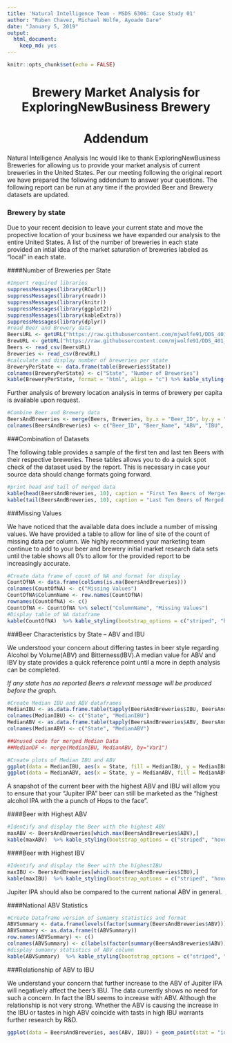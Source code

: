 ```yaml
---
title: 'Natural Intelligence Team - MSDS 6306: Case Study 01'
author: "Ruben Chavez, Michael Wolfe, Ayoade Dare"
date: "January 5, 2019"
output: 
  html_document:
    keep_md: yes
---
```


```r
knitr::opts_chunk$set(echo = FALSE)
```

<center> <h1>Brewery Market Analysis for ExploringNewBusiness Brewery</h1> </center>
<center> <h1>Addendum</h1> </center>

Natural Intelligence Analysis Inc would like to thank ExploringNewBusiness Breweries for allowing us to provide your market analysis of current breweries in the United States. Per our meeting following the original report we have prepared the following addendum to answer your questions. The following report can be run at any time if the provided Beer and Brewery datasets are updated.




### Brewery by state

Due to your recent decision to leave your current state and move the propective location of your business we have expanded our analysis to the entire United States. A list of the number of breweries in each state provided an intial idea of the market saturation of breweries labeled as "local" in each state.




####Number of Breweries per State
```r
#Import required libraries
suppressMessages(library(RCurl))
suppressMessages(library(readr))
suppressMessages(library(knitr))
suppressMessages(library(ggplot2))
suppressMessages(library(kableExtra))
suppressMessages(library(dplyr))
#read Beer and Brewery data 
BeersURL <- getURL("https://raw.githubusercontent.com/mjwolfe91/DDS_401_TeamNI_Case_Study1/master/Beers.csv")
BrewURL <- getURL("https://raw.githubusercontent.com/mjwolfe91/DDS_401_TeamNI_Case_Study1/master/Breweries.csv")
Beers <- read_csv(BeersURL)
Breweries <- read_csv(BrewURL)
#calculate and display number of breweries per state
BreweryPerState <- data.frame(table(Breweries$State))
colnames(BreweryPerState) <- c("State", "Number of Breweries")
kable(BreweryPerState, format = "html", align = "c") %>% kable_styling(bootstrap_options = c("striped", "hover"))
```


Further analysis of brewery location analysis in terms of brewery per capita is available upon request.
 
 
```r
#Combine Beer and Brewery data
BeersAndBreweries <- merge(Beers, Breweries, by.x = "Beer_ID", by.y = "Brew_ID")
colnames(BeersAndBreweries) <- c("Beer_ID", "Beer_Name", "ABV", "IBU", "Brewery_id", "Style", "Ounces", "Brewery_Name", "City", "State")
```





###Combination of Datasets

The following table provides a sample of the first ten and last ten Beers with their respective breweries. These tables allows you to do a quick spot check of the dataset used by the report. This is necessary in case your source data should change formats going forward. 



```r
#print head and tail of merged data
kable(head(BeersAndBreweries, 10), caption = "First Ten Beers of Merged DataFrame", align = "c")  %>% kable_styling(bootstrap_options = c("striped", "hover"))
kable(tail(BeersAndBreweries, 10), caption = "Last Ten Beers of Merged DataFrame", align = "c")  %>% kable_styling(bootstrap_options = c("striped", "hover"))
```





###Missing Values

We have noticed that the available data does include a number of missing values. We have provided a table to allow for line of site of the count of missing data per column. We highly recommend your marketing team continue to add to your beer and brewery initial market research data sets until the table shows all 0's to allow for the provided report to be increasingly accurate.



```r
#Create data frame of count of NA and format for display
CountOfNA <- data.frame(colSums(is.na(BeersAndBreweries)))
colnames(CountOfNA) <- c("Missing Values")
CountOfNA$ColumnName <- row.names(CountOfNA)
rownames(CountOfNA) <- c()
CountOfNA <- CountOfNA %>% select("ColumnName", "Missing Values")
#Display table of NA dataframe
kable(CountOfNA)  %>% kable_styling(bootstrap_options = c("striped", "hover"))
```





###Beer Characteristics by State -- ABV and IBU

We understood your concern about differing tastes in beer style regarding Alcohol by Volume(ABV) and Bitterness(IBV).A median value for ABV and IBV by state provides a quick reference point until a more in depth analysis can be completed. 

*If any state has no reported Beers a relevant message will be produced before the graph.*
```r
#Create Median IBU and ABV dataframes
MedianIBU <- as.data.frame.table(tapply(BeersAndBreweries$IBU, BeersAndBreweries$State, median, na.rm=TRUE))
colnames(MedianIBU) <- c("State", "MedianIBU")
MedianABV <- as.data.frame.table(tapply(BeersAndBreweries$ABV, BeersAndBreweries$State, median, na.rm=TRUE))
colnames(MedianABV) <- c("State", "MedianABV")

##Unused code for merged Median Data 
##MedianDF <- merge(MedianIBU, MedianABV, by="Var1")

#Create plots of Median IBU and ABV
ggplot(data = MedianIBU, aes(x = State, fill = MedianIBU, y = MedianIBU), xlab("State")) + geom_bar(stat = "identity") + ggtitle("Median IBU by State") + xlab("State") + ylab("Median IBU") + labs(fill = "State") + theme(plot.title = element_text(hjust = 0.5, size = 30, face = "bold")) + scale_color_discrete(drop=FALSE)
ggplot(data = MedianABV, aes(x = State, y = MedianABV, fill = MedianABV), xlab("State")) + geom_bar(stat = "identity") + ggtitle("Median ABV by State") + xlab("State") + ylab("Median ABV") + labs(fill = "State") + theme(plot.title = element_text(hjust = 0.5, size = 30, face = "bold")) + scale_color_discrete(drop=FALSE)
```


A snapshot of the current beer with the highest ABV and IBU will allow you to ensure that your "Jupiter IPA" beer can still be marketed as the "highest alcohol IPA with the a punch of Hops to the face".


####Beer with Highest ABV
```r
#Identify and display the Beer with the highest ABV
maxABV <- BeersAndBreweries[which.max(BeersAndBreweries$ABV),]
kable(maxABV)  %>% kable_styling(bootstrap_options = c("striped", "hover"))
```

####Beer with Highest IBV
```r
#Identify and display the Beer with the highestIBU
maxIBU <- BeersAndBreweries[which.max(BeersAndBreweries$IBU),]
kable(maxIBU)  %>% kable_styling(bootstrap_options = c("striped", "hover"))
```


Jupiter IPA should also be compared to the current national ABV in general.


####National ABV Statistics
```r
#Create Dataframe version of sumamry statistics and format
ABVSummary <- data.frame(levels(factor(summary(BeersAndBreweries$ABV))))
ABVSummary <- as.data.frame(t(ABVSummary))
row.names(ABVSummary) <- c()
colnames(ABVSummary) <- c(labels(factor(summary(BeersAndBreweries$ABV))))
#display sumamry statistics of ABV column
kable(ABVSummary)  %>% kable_styling(bootstrap_options = c("striped", "hover"))
```





###Relationship of ABV to IBU

We understand your concern that further increase to the ABV of Jupiter IPA will negatively affect the beer's IBU. The data currently shows no need for such a concern. In fact the IBU seems to increase with ABV. Although the relationship is not very strong. Whether the ABV is causing the increase in the IBU or tastes in high ABV coincide with tasts in high IBU warrants further research by R&D.

```r
ggplot(data = BeersAndBreweries, aes(ABV, IBU)) + geom_point(stat = "identity", color='blue') + geom_smooth(color='red',data = BeersAndBreweries, aes(x=ABV, y=IBU)) + ggtitle("ABV and IBU Regression Analysis") + labs(fill = "ABV and IBU Regression Analysis") + theme(plot.title = element_text(hjust = 0.5, size = 30, face = "bold")) + scale_color_discrete(drop=FALSE)
```
